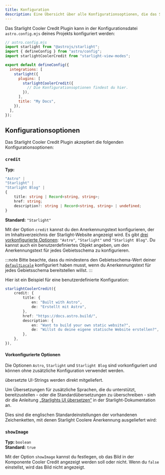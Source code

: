 ```yaml
---
title: Konfiguration
description: Eine Übersicht über alle Konfigurationsoptionen, die das Starlight Cooler Credit Plugin unterstützt.
---
```


Das Starlight Cooler Credit Plugin kann in der Konfigurationsdatei `astro.config.mjs` deines Projekts konfiguriert werden:

```js {11}
// astro.config.mjs
import starlight from "@astrojs/starlight";
import { defineConfig } from "astro/config";
import starlightCoolerCredit from "starlight-view-modes";

export default defineConfig({
  integrations: [
    starlight({
      plugins: [
        starlightCoolerCredit({
          // Die Konfigurationsoptionen findest du hier.
        }),
      ],
      title: "My Docs",
    }),
  ],
});
```

## Konfigurationsoptionen

Das Starlight Cooler Credit Plugin akzeptiert die folgenden Konfigurationsoptionen:

### `credit`

**Typ:**

```ts
"Astro" |
"Starlight" |
"Starlight Blog" |
{
    title: string | Record<string, string>;
    href: string;
    description?: string | Record<string, string> | undefined;
}
```

**Standard:** `"Starlight"`

Mit der Option `credit` kannst du den Anerkennungstext konfigurieren, der im Inhaltsverzeichnis der Starlight-Website angezeigt wird. Es gibt [drei vorkonfigurierte Optionen](#vorkonfigurierte-optionen): `"Astro"`, `"Starlight"` und `"Starlight Blog"`. Du kannst auch ein benutzerdefiniertes Objekt angeben, um den Anerkennungstext für jedes Gebietsschema zu konfigurieren.

:::note
Bitte beachte, dass du mindestens den Gebietsschema-Wert deiner [`defaultLocale`](https://starlight.astro.build/de/reference/configuration/#defaultlocale) konfiguriert haben musst, wenn du Anerkennungstext für jedes Gebietsschema bereitstellen willst.
:::

Hier ist ein Beispiel für eine benutzerdefinierte Konfiguration:

```ts
starlightCoolerCredit({
    credit: {
        title: {
            en: "Built with Astro",
            de: "Erstellt mit Astro",
        },
        href: "https://docs.astro.build/",
        description: {
            en: "Want to build your own static website?",
            de: "Willst du deine eigene statische Website erstellen?",
        },
    },
}),
```

#### Vorkonfigurierte Optionen

Die Optionen `Astro`, `Starlight` und `Starlight Blog` sind vorkonfiguriert und können ohne zusätzliche Konfiguration verwendet werden.


<LanguagesList startsSentence /> übersetzte UI-Strings werden direkt mitgeliefert.

Um Übersetzungen für zusätzliche Sprachen, die du unterstützt, bereitzustellen - oder die Standardübersetzungen zu überschreiben - sieh dir die Anleitung [„Starlights UI übersetzen“](https://starlight.astro.build/de/guides/i18n/#starlights-ui-übersetzen) in der Starlight-Dokumentation an.

Dies sind die englischen Standardeinstellungen der vorhandenen Zeichenketten, mit denen Starlight Coolere Anerkennung ausgeliefert wird:

<TranslationsList />

### `showImage`

**Typ:** `boolean`  
**Standard:** `true`

Mit der Option `showImage` kannst du festlegen, ob das Bild in der Komponente Cooler Credit angezeigt werden soll oder nicht. Wenn du `false` einstellst, wird das Bild nicht angezeigt.
